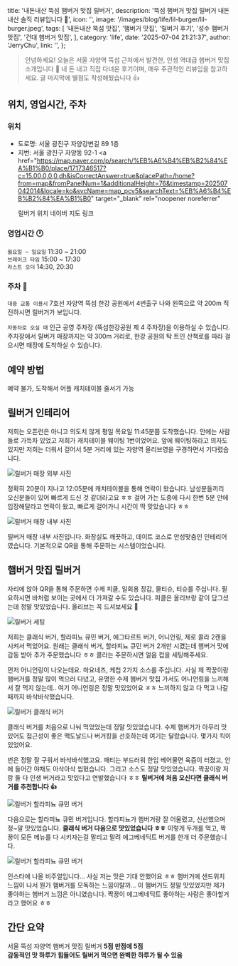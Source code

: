  title: '내돈내산 뚝섬 햄버거 맛집 릴버거',
  description: '뚝섬 햄버거 맛집 릴버거 내돈내산 솔직 리뷰입니다 🍔',
  icon: '',
  image: '/images/blog/life/lil-burger/lil-burger.jpeg',
  tags: [
    '내돈내산 뚝섬 맛집',
    '햄버거 맛집',
    '릴버거 후기',
    '성수 햄버거 맛집',
    '건대 햄버거 맛집',
  ],
  category: 'life',
  date: '2025-07-04 21:21:37',
  author: 'JerryChu',
  link: '',
};

> 안녕하세요! 오늘은 서울 자양역 뚝섬 근처에서 발견한, 인생 역대급 햄버거 맛집 소개입니다 🍔
> 내 돈 내고 직접 다녀온 후기이며, 매우 주관적인 리뷰임을 참고하세요. 글 마지막에 별점도 작성해뒀습니다 👍

## 위치, 영업시간, 주차

### 위치

- 도로명: 서울 광진구 자양강변길 89 1층
- 지번: 서울 광진구 자양동 92-1
  <a
    href="https://map.naver.com/p/search/%EB%A6%B4%EB%B2%84%EA%B1%B0/place/1717346517?c=15.00,0,0,0,dh&isCorrectAnswer=true&placePath=/home?from=map&fromPanelNum=1&additionalHeight=76&timestamp=202507042014&locale=ko&svcName=map_pcv5&searchText=%EB%A6%B4%EB%B2%84%EA%B1%B0"
    target="\_blank"
    rel="noopener noreferrer"
  >
    릴버거 위치 네이버 지도 링크
  </a>

### 영업시간 🕐

`월요일 ~ 일요일` 11:30 ~ 21:00<br />
`브레이크 타임` 15:00 ~ 17:30<br/>
`라스트 오더` 14:30, 20:30

### 주차 🚗

`대중 교통 이용시` 7호선 자양역 뚝섬 한강 공원에서 4번출구 나와 왼쪽으로 약 200m 직진하시면 릴버거가 보입니다.

`자동차로 오실 때` 인근 공영 주차장 (뚝섬한강공원 제 4 주차장)을 이용하실 수 있습니다.
주차장에서 릴버거 매장까지는 약 300m 거리로, 한강 공원의 탁 트인 산책로를 따라 걸으시면 매장에 도착하실 수 있습니다.

## 예약 방법

예약 불가, 도착해서 어플 캐치테이블 줄서기 가능

## 릴버거 인테리어

저희는 오픈런은 아니고 의도치 않게 평일 목요일 11:45분쯤 도착했습니다.
안에는 사람들로 가득차 있었고 저희가 캐치테이블 웨이팅 1번이었어요.
앞에 웨이팅하라고 의자도 있지만 저희는 더워서 걸어서 5분 거리에 있는 자양역 올리브영을 구경하면서 기다렸습니다.

![릴버거 매장 외부 사진](/images/blog/life/lil-burger/lilburger-place.jpeg)

정확히 20분이 지나고 12:05분에 캐치테이블을 통해 연락이 왔습니다. 남성분들끼리 오신분들이 있어 빠르게 드신 것 같더라고요 ㅎㅎ
걸어 가는 도중에 다시 한번 5분 안에 입장해달라고 연락이 왔고, 빠르게 걸어가니 시간이 딱 맞았습니다 ㅎㅎ

![릴버거 매장 내부 사진](/images/blog/life/lil-burger/lilburger.jpeg)

릴버거 매장 내부 사진입니다. 화장실도 깨끗하고, 데이트 코스로 안성맞춤인 인테리어였습니다.
기본적으로 QR을 통해 주문하는 시스템이었습니다.

## 햄버거 맛집 릴버거

자리에 앉아 QR을 통해 주문하면 수제 피클, 일회용 장갑, 물티슈, 티슈를 주십니다.
필요하시면 바처럼 보이는 곳에서 더 가져갈 수도 있습니다.
피클은 올리브랑 같이 담그셨는데 정말 맛있었습니다. 올리브는 꼭 드셔보세요 🙂

![릴버거 세팅](/images/blog/life/lil-burger/lilburger-setting.jpeg)

저희는 클래식 버거, 할라피뇨 큐민 버거, 에그타르트 버거, 어니언링, 제로 콜라 2캔을 시켜서 먹었어요.
원래는 클래식 버거, 할라피뇨 큐민 버거 2개만 시켰는데 햄버거 맛에 감동 받아 추가 주문했습니다 ㅎㅎ 콜라는 주문하시면 얼음 컵을 세팅해주세요.

먼저 어니언링이 나오는데요. 마요네즈, 케첩 2가지 소스를 주십니다. 사실 제 짝꿍이랑 햄버거를 정말 많이 먹으러 다녔고,
유명한 수제 햄버거 맛집 가서도 어니언링을 느끼해서 잘 먹지 않는데.. 여기 어니언링은 정말 맛있었어요 ㅎㅎ
느끼하지 않고 다 먹고 나갈 때까지 바삭바삭했습니다.

![릴버거 클래식 버거](/images/blog/life/lil-burger/lilburger-1.jpeg)

클래식 버거를 처음으로 나눠 먹었었는데 정말 맛있었습니다. 수제 햄버거가 아무리 맛있어도 접근성이 좋은 맥도날드나 버거킹을 선호하는데 여기는 달랐습니다.
몇가지 킥이 있었어요.

번은 정말 잘 구워서 바삭바삭했고요. 패티는 부드러워 한입 베어물면 육즙이 터졌고, 안에 들어간 야채도 아삭아삭 씹혔습니다. 그리고 소스도 정말 맛있었습니다.
짝꿍이랑 저랑 둘 다 인생 버거라고 맛있다고 연발했습니다 ㅎㅎ
**릴버거에 처음 오신다면 클래식 버거를 추천합니다 👍**

![릴버거 할라피뇨 큐민 버거](/images/blog/life/lil-burger/lilburger-2.jpeg)

다음으로는 할라피뇨 큐민 버거입니다. 할라피뇨가 햄버거랑 잘 어울렸고, 신선했으며 정~말 맛있었습니다.
**클래식 버거 다음으로 맛있었습니다 ㅎㅎ** 이렇게 두개를 먹고, 짝꿍이 모든 메뉴를 다 시키자는걸 말리고 말려 에그베네딕트 버거를 한개 더 주문했습니다.

![릴버거 할라피뇨 큐민 버거](/images/blog/life/lil-burger/lilburger-3.jpeg)

인스타에 나올 비주얼입니다... 사실 저는 맛은 기대 안했어요 ㅎㅎ 햄버거에 샌드위치 느낌이 나서 뭔가 햄버거를 모독하는 느낌이랄까...
이 햄버거도 정말 맛있었지만 제가 좋아하는 햄버거 느낌은 아니였습니다. 짝꿍이 에그베네딕트 좋아하는 사람은 좋아할거라고 했어요 ㅎㅎ

## 간단 요약

서울 뚝섬 자양역 햄버거 맛집 릴버거 **5점 만점에 5점**<br/>
**감동적인 맛 하루가 힘들어도 릴버거 먹으면 완벽한 하루가 될 수 있음**<br/>

